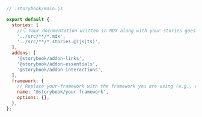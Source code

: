 ```js
// .storybook/main.js

export default {
  stories: [
    //👇 Your documentation written in MDX along with your stories goes here
    '../src/**/*.mdx',
    '../src/**/*.stories.@(js|ts)',
  ],
  addons: [
    '@storybook/addon-links',
    '@storybook/addon-essentials',
    '@storybook/addon-interactions',
  ],
  framework: {
    // Replace your-framework with the framework you are using (e.g., react-webpack5, vue3-webpack5)
    name: '@storybook/your-framework',
    options: {},
  },
};
```
